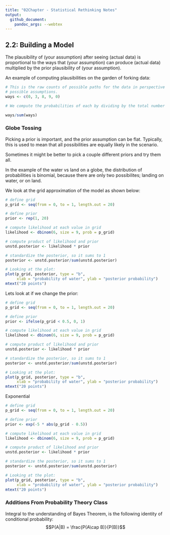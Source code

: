 ```yaml
---
title: "02Chapter - Statistical Rethinking Notes"
output: 
  github_document:
    pandoc_args: --webtex
---
```



## 2.2: Building a Model

The plausibility of (your assumption) after seeing (actual data) is proportional to the ways that (your assumption) can produce (actual data) multiplied by the prior plausibility of (your assumption).

An example of computing plausibilities on the garden of forking data:

```r
# This is the raw counts of possible paths for the data in perspective of all our
# possible assumptions.
ways <- c(0, 3, 8, 9, 0)

# We compute the probabilities of each by dividing by the total number of possibilities.

ways/sum(ways)

```

### Globe Tossing

Picking a prior is important, and the prior assumption can be flat. Typically, this is used to mean that all possibilities are equally likely in the scenario.

Sometimes it might be better to pick a couple different priors and try them all.

In the example of the water vs land on a globe, the distribution of probabilities is binomial, because there are only two possibilites; landing on water, or on land.

We look at the grid approximation of the model as shown below:

```r
# define grid
p_grid <- seq(from = 0, to = 1, length.out = 20)

# define prior
prior <- rep(1, 20)

# compute likelihood at each value in grid
likelihood <- dbinom(6, size = 9, prob = p_grid)

# compute product of likelihood and prior
unstd.posterior <- likelihood * prior

# standardize the posterior, so it sums to 1
posterior <- unstd.posterior/sum(unstd.posterior)

# Looking at the plot:
plot(p_grid, posterior, type = "b",
     xlab = "probability of water", ylab = "posterior probability")
mtext("20 points")
```

Lets look at if we change the prior:

```r
# define grid
p_grid <- seq(from = 0, to = 1, length.out = 20)

# define prior
prior <- ifelse(p_grid < 0.5, 0, 1)

# compute likelihood at each value in grid
likelihood <- dbinom(6, size = 9, prob = p_grid)

# compute product of likelihood and prior
unstd.posterior <- likelihood * prior

# standardize the posterior, so it sums to 1
posterior <- unstd.posterior/sum(unstd.posterior)

# Looking at the plot:
plot(p_grid, posterior, type = "b",
     xlab = "probability of water", ylab = "posterior probability")
mtext("20 points")
```

Exponential

```r
# define grid
p_grid <- seq(from = 0, to = 1, length.out = 20)

# define prior
prior <- exp(-5 * abs(p_grid - 0.5))

# compute likelihood at each value in grid
likelihood <- dbinom(6, size = 9, prob = p_grid)

# compute product of likelihood and prior
unstd.posterior <- likelihood * prior

# standardize the posterior, so it sums to 1
posterior <- unstd.posterior/sum(unstd.posterior)

# Looking at the plot:
plot(p_grid, posterior, type = "b",
     xlab = "probability of water", ylab = "posterior probability")
mtext("20 points")
```

### Additions From Probability Theory Class

Integral to the understanding of Bayes Theorem, is the following identity of conditional probability:
$$P(A|B) = \frac{P(A\cap B)}{P(B)}$$

